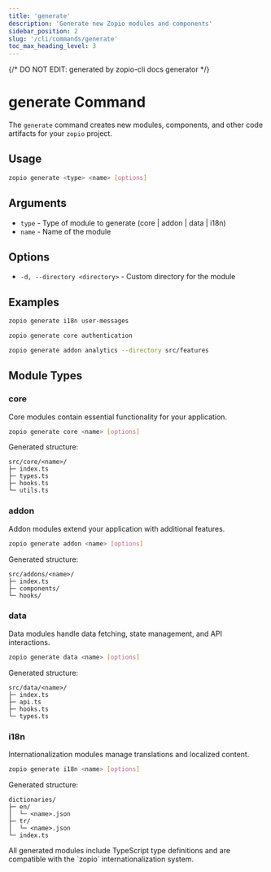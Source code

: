 ```yaml
---
title: 'generate'
description: 'Generate new Zopio modules and components'
sidebar_position: 2
slug: '/cli/commands/generate'
toc_max_heading_level: 3
---
```


{/* DO NOT EDIT: generated by zopio-cli docs generator */}

# generate Command

The `generate` command creates new modules, components, and other code artifacts for your `zopio` project.

## Usage

```bash
zopio generate <type> <name> [options]
```

## Arguments

- `type` - Type of module to generate (core | addon | data | i18n)
- `name` - Name of the module

## Options

- `-d, --directory <directory>` - Custom directory for the module

## Examples

<CodeGroup>

```bash i18n
zopio generate i18n user-messages
```

```bash core
zopio generate core authentication
```

```bash custom directory
zopio generate addon analytics --directory src/features
```

</CodeGroup>

## Module Types

### core

Core modules contain essential functionality for your application.

```bash
zopio generate core <name> [options]
```

Generated structure:
```
src/core/<name>/
├─ index.ts
├─ types.ts
├─ hooks.ts
└─ utils.ts
```

### addon

Addon modules extend your application with additional features.

```bash
zopio generate addon <name> [options]
```

Generated structure:
```
src/addons/<name>/
├─ index.ts
├─ components/
└─ hooks/
```

### data

Data modules handle data fetching, state management, and API interactions.

```bash
zopio generate data <name> [options]
```

Generated structure:
```
src/data/<name>/
├─ index.ts
├─ api.ts
├─ hooks.ts
└─ types.ts
```

### i18n

Internationalization modules manage translations and localized content.

```bash
zopio generate i18n <name> [options]
```

Generated structure:
```
dictionaries/
├─ en/
│  └─ <name>.json
├─ tr/
│  └─ <name>.json
└─ index.ts
```

<Alert type="tip">
  All generated modules include TypeScript type definitions and are compatible with the `zopio` internationalization system.
</Alert>

